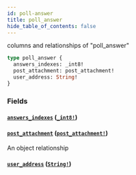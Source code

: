 ```yaml
---
id: poll-answer
title: poll_answer
hide_table_of_contents: false
---
```



columns and relationships of "poll_answer"

```graphql
type poll_answer {
  answers_indexes: _int8!
  post_attachment: post_attachment!
  user_address: String!
}
```


### Fields

#### [`answers_indexes`](#) ([`_int8!`](../scalars/int-8))




#### [`post_attachment`](#) ([`post_attachment!`](../objects/post-attachment))

An object relationship


#### [`user_address`](#) ([`String!`](../scalars/string))






